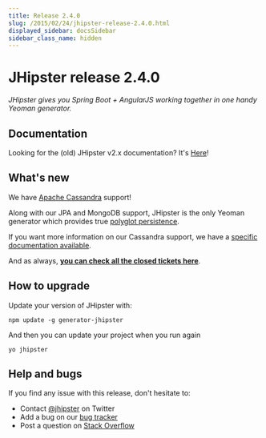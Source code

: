 ```yaml
---
title: Release 2.4.0
slug: /2015/02/24/jhipster-release-2.4.0.html
displayed_sidebar: docsSidebar
sidebar_class_name: hidden
---
```


JHipster release 2.4.0
==================

*JHipster gives you Spring Boot + AngularJS working together in one handy Yeoman generator.*

Documentation
----------

Looking for the (old) JHipster v2.x documentation? It's [Here](https://www.jhipster.tech/documentation-archive/)!

What's new
----------

We have [Apache Cassandra](http://cassandra.apache.org/) support!

Along with our JPA and MongoDB support, JHipster is the only Yeoman generator which provides true [polyglot persistence](http://martinfowler.com/bliki/PolyglotPersistence.html).

If you want more information on our Cassandra support, we have a [specific documentation available](/using-cassandra/).

And as always, __[you can check all the closed tickets here](https://github.com/jhipster/generator-jhipster/issues?q=milestone%3A2.4.0+is%3Aclosed)__.

How to upgrade
------------

Update your version of JHipster with:

```
npm update -g generator-jhipster
```

And then you can update your project when you run again

```
yo jhipster
```

Help and bugs
--------------

If you find any issue with this release, don't hesitate to:

- Contact [@jhipster](https://twitter.com/jhipster) on Twitter
- Add a bug on our [bug tracker](https://github.com/jhipster/generator-jhipster/issues?state=open)
- Post a question on [Stack Overflow](http://stackoverflow.com/tags/jhipster/info)
